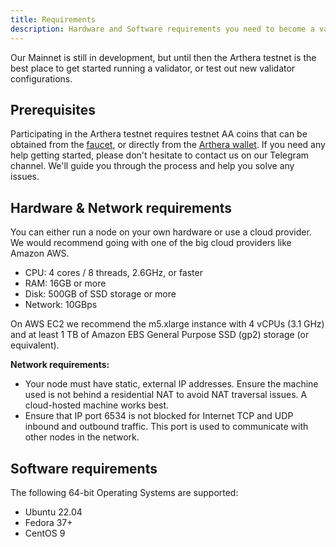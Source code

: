 ```yaml
---
title: Requirements
description: Hardware and Software requirements you need to become a validator on Arthera
---
```


Our Mainnet is still in development, but until then the Arthera testnet is the best place to get started running a validator, or test out new validator configurations.

## Prerequisites
Participating in the Arthera testnet requires testnet AA coins that can be obtained from the [faucet](https://faucet.arthera.net), or directly from the [Arthera wallet](https://wallet-test.arthera.net).
If you need any help getting started, please don't hesitate to contact us on our Telegram channel. We'll guide you through the process and help you solve any issues.

## Hardware & Network requirements
You can either run a node on your own hardware or use a cloud provider. We would recommend going with one of the big cloud providers like Amazon AWS.

- CPU: 4 cores / 8 threads, 2.6GHz, or faster
- RAM: 16GB or more
- Disk: 500GB of SSD storage or more
- Network: 10GBps

On AWS EC2 we recommend the m5.xlarge instance with 4 vCPUs (3.1 GHz) and at least 1 TB of Amazon EBS General Purpose SSD (gp2) storage (or equivalent).

**Network requirements:**
- Your node must have static, external IP addresses. Ensure the machine used is not behind a residential NAT to avoid NAT traversal issues. A cloud-hosted machine works best.
- Ensure that IP port 6534 is not blocked for Internet TCP and UDP inbound and outbound traffic.  This port is used to communicate with other nodes in the network.

## Software requirements
The following 64-bit Operating Systems are supported:
- Ubuntu 22.04
- Fedora 37+
- CentOS 9
